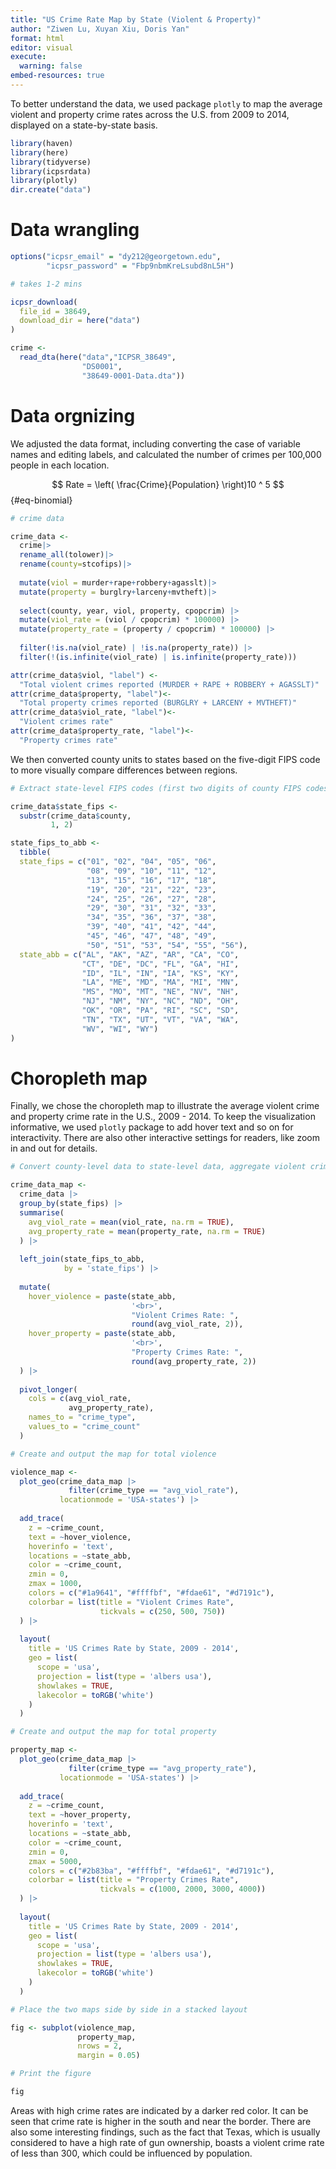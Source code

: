 ---
title: "US Crime Rate Map by State (Violent & Property)"
author: "Ziwen Lu, Xuyan Xiu, Doris Yan"
format: html
editor: visual
execute: 
  warning: false
embed-resources: true
---

To better understand the data, we used package `plotly` to map the average violent and property crime rates across the U.S. from 2009 to 2014, displayed on a state-by-state basis.

```{r load libraries, echo = FALSE}

library(haven)
library(here)
library(tidyverse)
library(icpsrdata)
library(plotly)
dir.create("data")

```

# Data wrangling

```{r}

options("icpsr_email" = "dy212@georgetown.edu", 
        "icpsr_password" = "Fbp9nbmKreLsubd8nL5H")

```

```{r}

# takes 1-2 mins

icpsr_download(
  file_id = 38649,
  download_dir = here("data")
)

crime <- 
  read_dta(here("data","ICPSR_38649",
                "DS0001",
                "38649-0001-Data.dta"))

```

# Data orgnizing

We adjusted the data format, including converting the case of variable names and editing labels, and calculated the number of crimes per 100,000 people in each location.

$$
Rate = \left( \frac{Crime}{Population} \right)10 ^ 5
$${#eq-binomial}

```{r}

# crime data 

crime_data <- 
  crime|>
  rename_all(tolower)|>
  rename(county=stcofips)|>
  
  mutate(viol = murder+rape+robbery+agasslt)|>
  mutate(property = burglry+larceny+mvtheft)|>
  
  select(county, year, viol, property, cpopcrim) |>
  mutate(viol_rate = (viol / cpopcrim) * 100000) |>
  mutate(property_rate = (property / cpopcrim) * 100000) |>
  
  filter(!is.na(viol_rate) | !is.na(property_rate)) |>
  filter(!(is.infinite(viol_rate) | is.infinite(property_rate)))

attr(crime_data$viol, "label") <-
  "Total violent crimes reported (MURDER + RAPE + ROBBERY + AGASSLT)"
attr(crime_data$property, "label")<-
  "Total property crimes reported (BURGLRY + LARCENY + MVTHEFT)"
attr(crime_data$viol_rate, "label")<-
  "Violent crimes rate"
attr(crime_data$property_rate, "label")<-
  "Property crimes rate"

```

We then converted county units to states based on the five-digit FIPS code to more visually compare differences between regions.

```{r}

# Extract state-level FIPS codes (first two digits of county FIPS codes)

crime_data$state_fips <- 
  substr(crime_data$county, 
         1, 2)

state_fips_to_abb <- 
  tibble(
  state_fips = c("01", "02", "04", "05", "06", 
                 "08", "09", "10", "11", "12", 
                 "13", "15", "16", "17", "18", 
                 "19", "20", "21", "22", "23", 
                 "24", "25", "26", "27", "28", 
                 "29", "30", "31", "32", "33", 
                 "34", "35", "36", "37", "38", 
                 "39", "40", "41", "42", "44", 
                 "45", "46", "47", "48", "49", 
                 "50", "51", "53", "54", "55", "56"),
  state_abb = c("AL", "AK", "AZ", "AR", "CA", "CO", 
                "CT", "DE", "DC", "FL", "GA", "HI", 
                "ID", "IL", "IN", "IA", "KS", "KY", 
                "LA", "ME", "MD", "MA", "MI", "MN", 
                "MS", "MO", "MT", "NE", "NV", "NH", 
                "NJ", "NM", "NY", "NC", "ND", "OH", 
                "OK", "OR", "PA", "RI", "SC", "SD", 
                "TN", "TX", "UT", "VT", "VA", "WA", 
                "WV", "WI", "WY")
)

```

# Choropleth map

Finally, we chose the choropleth map to illustrate the average violent crime and property crime rate in the U.S., 2009 - 2014. To keep the visualization informative, we used `plotly` package to add hover text and so on for interactivity. There are also other interactive settings for readers, like zoom in and out for details.

```{r}

# Convert county-level data to state-level data, aggregate violent crime data

crime_data_map <- 
  crime_data |>
  group_by(state_fips) |>
  summarise(
    avg_viol_rate = mean(viol_rate, na.rm = TRUE),
    avg_property_rate = mean(property_rate, na.rm = TRUE)
  ) |>
  
  left_join(state_fips_to_abb, 
            by = 'state_fips') |>
  
  mutate(
    hover_violence = paste(state_abb, 
                           '<br>', 
                           "Violent Crimes Rate: ", 
                           round(avg_viol_rate, 2)),
    hover_property = paste(state_abb, 
                           '<br>', 
                           "Property Crimes Rate: ", 
                           round(avg_property_rate, 2))  
  ) |>
  
  pivot_longer(
    cols = c(avg_viol_rate, 
             avg_property_rate),
    names_to = "crime_type",
    values_to = "crime_count"
  )

```

```{r}

# Create and output the map for total violence

violence_map <- 
  plot_geo(crime_data_map |>
             filter(crime_type == "avg_viol_rate"),
           locationmode = 'USA-states') |>
  
  add_trace(
    z = ~crime_count, 
    text = ~hover_violence,  
    hoverinfo = 'text',     
    locations = ~state_abb,
    color = ~crime_count,
    zmin = 0, 
    zmax = 1000,
    colors = c("#1a9641", "#ffffbf", "#fdae61", "#d7191c"),
    colorbar = list(title = "Violent Crimes Rate",
                    tickvals = c(250, 500, 750))
  ) |>
  
  layout(
    title = 'US Crimes Rate by State, 2009 - 2014',
    geo = list(
      scope = 'usa',
      projection = list(type = 'albers usa'),
      showlakes = TRUE,
      lakecolor = toRGB('white')
    )
  )

# Create and output the map for total property

property_map <- 
  plot_geo(crime_data_map |>
             filter(crime_type == "avg_property_rate"),
           locationmode = 'USA-states') |>
  
  add_trace(
    z = ~crime_count, 
    text = ~hover_property,   
    hoverinfo = 'text',       
    locations = ~state_abb,
    color = ~crime_count,
    zmin = 0, 
    zmax = 5000,
    colors = c("#2b83ba", "#ffffbf", "#fdae61", "#d7191c"),
    colorbar = list(title = "Property Crimes Rate",
                    tickvals = c(1000, 2000, 3000, 4000))
  ) |>
  
  layout(
    title = 'US Crimes Rate by State, 2009 - 2014',
    geo = list(
      scope = 'usa',
      projection = list(type = 'albers usa'),
      showlakes = TRUE,
      lakecolor = toRGB('white')
    )
  )

# Place the two maps side by side in a stacked layout

fig <- subplot(violence_map, 
               property_map, 
               nrows = 2, 
               margin = 0.05) 

# Print the figure

fig

```

Areas with high crime rates are indicated by a darker red color. It can be seen that crime rate is higher in the south and near the border. There are also some interesting findings, such as the fact that Texas, which is usually considered to have a high rate of gun ownership, boasts a violent crime rate of less than 300, which could be influenced by population.
